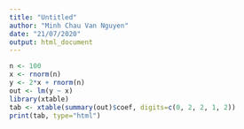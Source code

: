 ```yaml
---
title: "Untitled"
author: "Minh Chau Van Nguyen"
date: "21/07/2020"
output: html_document
---
```


```r
n <- 100
x <- rnorm(n)
y <- 2*x + rnorm(n)
out <- lm(y ~ x)
library(xtable)
tab <- xtable(summary(out)$coef, digits=c(0, 2, 2, 1, 2))
print(tab, type="html")

```